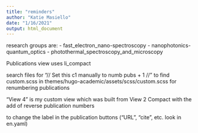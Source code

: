 ```yaml
---
title: "reminders"
author: "Katie Masiello"
date: "1/16/2021"
output: html_document
---
```

 
research groups are: 
- fast_electron_nano-spectroscopy
- nanophotonics-quantum_optics
- photothermal_spectroscopy_and_microscopy

Publications view uses li_compact 

search files for "// Set this c1 manually to numb pubs + 1 //" to find custom.scss in themes/hugo-academic/assets/scss/custom.scss for renumbering publications

"View 4" is my custom view which was built from View 2 Compact with the add of reverse publication numbers

to change the label in the publication buttons ("URL", "cite", etc. look in en.yaml)